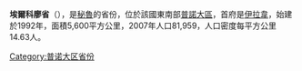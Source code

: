 '''埃爾科廖省'''（{{lang-es|Provincia de El Collao}}），是[[秘魯|秘魯]]的省份，位於該國東南部[[普諾大區|普諾大區]]，首府是[[伊拉韋|伊拉韋]]，始建於1992年，面積5,600平方公里，2007年人口81,959，人口密度每平方公里14.63人。

{{coord|16.085278|S|69.637041|W|type:adm2nd_source:itwiki|display=title}}

{{秘魯省份|state=collapsed}}
{{秘鲁行政区划小作品}}
[[Category:普诺大区省份|Category:普诺大区省份]]